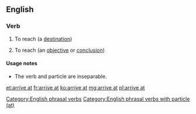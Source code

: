 ==English==

===Verb===
{{head|en|verb|phrasal verb|head=to [[arrive]] at}}

# To reach (a [[destination]])
# {{idiomatic}} To reach (an [[objective]] or [[conclusion]])

====Usage notes====
* The verb and particle are inseparable.

[[Category:English phrasal verbs]]
[[Category:English phrasal verbs with particle (at)]]

[[et:arrive at]]
[[fr:arrive at]]
[[ko:arrive at]]
[[mg:arrive at]]
[[pl:arrive at]]